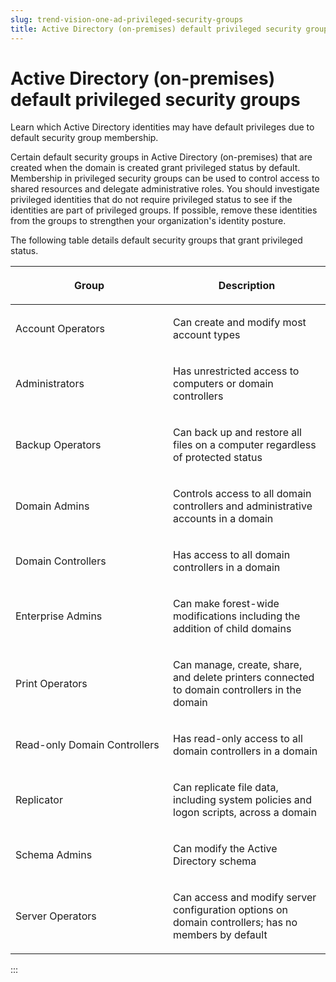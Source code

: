 ```yaml
---
slug: trend-vision-one-ad-privileged-security-groups
title: Active Directory (on-premises) default privileged security groups
---
```

# Active Directory (on-premises) default privileged security groups

Learn which Active Directory identities may have default privileges due to default security group membership.

Certain default security groups in Active Directory (on-premises) that are created when the domain is created grant privileged status by default. Membership in privileged security groups can be used to control access to shared resources and delegate administrative roles. You should investigate privileged identities that do not require privileged status to see if the identities are part of privileged groups. If possible, remove these identities from the groups to strengthen your organization's identity posture.

The following table details default security groups that grant privileged status.

<table>
<colgroup>
<col style="width: 50%" />
<col style="width: 50%" />
</colgroup>
<thead>
<tr>
<th><p>Group</p></th>
<th><p>Description</p></th>
</tr>
</thead>
<tbody>
<tr>
<td><p>Account Operators</p></td>
<td><p>Can create and modify most account types</p></td>
</tr>
<tr>
<td><p>Administrators</p></td>
<td><p>Has unrestricted access to computers or domain controllers</p></td>
</tr>
<tr>
<td><p>Backup Operators</p></td>
<td><p>Can back up and restore all files on a computer regardless of protected status</p></td>
</tr>
<tr>
<td><p>Domain Admins</p></td>
<td><p>Controls access to all domain controllers and administrative accounts in a domain</p></td>
</tr>
<tr>
<td><p>Domain Controllers</p></td>
<td><p>Has access to all domain controllers in a domain</p></td>
</tr>
<tr>
<td><p>Enterprise Admins</p></td>
<td><p>Can make forest-wide modifications including the addition of child domains</p></td>
</tr>
<tr>
<td><p>Print Operators</p></td>
<td><p>Can manage, create, share, and delete printers connected to domain controllers in the domain</p></td>
</tr>
<tr>
<td><p>Read-only Domain Controllers</p></td>
<td><p>Has read-only access to all domain controllers in a domain</p></td>
</tr>
<tr>
<td><p>Replicator</p></td>
<td><p>Can replicate file data, including system policies and logon scripts, across a domain</p></td>
</tr>
<tr>
<td><p>Schema Admins</p></td>
<td><p>Can modify the Active Directory schema</p></td>
</tr>
<tr>
<td><p>Server Operators</p></td>
<td><p>Can access and modify server configuration options on domain controllers; has no members by default</p></td>
</tr>
</tbody>
</table>
:::
